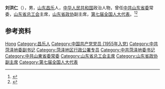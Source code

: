 '''刘洪仁'''（{{bd|1936年|}}），男，[[山东|山东]][[昌乐|昌乐]]人，[[中华人民共和国|中华人民共和国]]政治人物，曾任[[中共山东省委|中共山东省委]]常委，[[山东省总工会|山东省总工会]]主席，[[山东省政协|山东省政协]]副主席，[[第七届全国人大代表|第七届全国人大代表]]。<ref>{{Cite web|title=山东省政协副主席 刘洪仁|url=http://www.sd.xinhuanet.com/sd-zyzz/wdbz-geren/lhr.htm|accessdate=2020-08-25|work=新华网山东频道}}</ref><ref>{{Cite book|title=中华人民共和国职官志|author=何虎生, 李耀东, 向常福主编|publisher=中国社会出版社|year=2003|isbn=9787800883934|location=北京|pages=}}</ref>

== 参考资料 ==
{{reflist}}

{{中国人物小作品}}
{{中华全国总工会第十二届执行委员会}}

{{Authority control}}
{{DEFAULTSORT:Liu刘}}
[[Category:刘姓|Hong]]
[[Category:昌乐人|Category:昌乐人]]
[[Category:中国共产党党员_(1955年入党)|Category:中国共产党党员 (1955年入党)]]
[[Category:中共菏泽地委副书记|Category:中共菏泽地委副书记]]
[[Category:菏泽地区行政公署专员|Category:菏泽地区行政公署专员]]
[[Category:中共菏泽地委书记|Category:中共菏泽地委书记]]
[[Category:中共山東省委常委|Category:中共山東省委常委]]
[[Category:山东省总工会主席|Category:山东省总工会主席]]
[[Category:山东省政协副主席|Category:山东省政协副主席]]
[[Category:第七届全国人大代表|Category:第七届全国人大代表]]